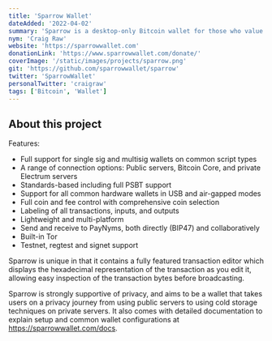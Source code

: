 ```yaml
---
title: 'Sparrow Wallet'
dateAdded: '2022-04-02'
summary: 'Sparrow is a desktop-only Bitcoin wallet for those who value financial self-sovereignty. Sparrow’s emphasis is on security, privacy, and usability. Sparrow does not hide information from you - on the contrary, it attempts to provide as much detail as possible about your transactions and UTXOs, but in a way that is manageable and usable.'
nym: 'Craig Raw'
website: 'https://sparrowwallet.com'
donationLink: 'https://www.sparrowwallet.com/donate/'
coverImage: '/static/images/projects/sparrow.png'
git: 'https://github.com/sparrowwallet/sparrow'
twitter: 'SparrowWallet'
personalTwitter: 'craigraw'
tags: ['Bitcoin', 'Wallet']
---
```


## About this project

Features:
- Full support for single sig and multisig wallets on common script types
- A range of connection options: Public servers, Bitcoin Core, and private Electrum servers
- Standards-based including full PSBT support
- Support for all common hardware wallets in USB and air-gapped modes
- Full coin and fee control with comprehensive coin selection
- Labeling of all transactions, inputs, and outputs
- Lightweight and multi-platform
- Send and receive to PayNyms, both directly (BIP47) and collaboratively
- Built-in Tor
- Testnet, regtest and signet support

Sparrow is unique in that it contains a fully featured transaction editor which displays the hexadecimal representation of the transaction as you edit it, allowing easy inspection of the transaction bytes before broadcasting.

Sparrow is strongly supportive of privacy, and aims to be a wallet that takes users on a privacy journey from using public servers to using cold storage techniques on private servers. It also comes with detailed documentation to explain setup and common wallet configurations at https://sparrowwallet.com/docs.
